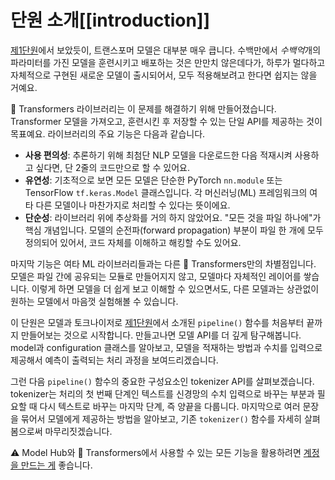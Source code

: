 # 단원 소개[[introduction]]

<CourseFloatingBanner
    chapter={2}
    classNames="absolute z-10 right-0 top-0"
/>

[제1단원](/course/chapter1)에서 보았듯이, 트랜스포머 모델은 대부분 매우 큽니다. 수백만에서 *수백억*개의 파라미터를 가진 모델을 훈련시키고 배포하는 것은 만만치 않은데다가, 하루가 멀다하고 자체적으로 구현된 새로운 모델이 출시되어서, 모두 적용해보려고 한다면 쉽지는 않을 거예요.

🤗 Transformers 라이브러리는 이 문제를 해결하기 위해 만들어졌습니다. Transformer 모델을 가져오고, 훈련시킨 후 저장할 수 있는 단일 API를 제공하는 것이 목표예요. 라이브러리의 주요 기능은 다음과 같습니다.

- **사용 편의성**: 추론하기 위해 최첨단 NLP 모델을 다운로드한 다음 적재시켜 사용하고 싶다면, 단 2줄의 코드만으로 할 수 있어요.
- **유연성**: 기초적으로 보면 모든 모델은 단순한 PyTorch `nn.module` 또는 TensorFlow `tf.keras.Model` 클래스입니다. 각 머신러닝(ML) 프레임워크의 여타 다른 모델이나 마찬가지로 처리할 수 있다는 뜻이에요.
- **단순성**: 라이브러리 위에 추상화를 거의 하지 않았어요. "모든 것을 파일 하나에"가 핵심 개념입니다. 모델의 순전파(forward propagation) 부분이 파일 한 개에 모두 정의되어 있어서, 코드 자체를 이해하고 해킹할 수도 있어요.

마지막 기능은 여타 ML 라이브러리들과는 다른 🤗 Transformers만의 차별점입니다. 모델은 파일 간에 공유되는 모듈로 만들어지지 않고, 모델마다 자체적인 레이어를 쌓습니다. 이렇게 하면 모델을 더 쉽게 보고 이해할 수 있으면서도, 다른 모델과는 상관없이 원하는 모델에서 마음껏 실험해볼 수 있습니다.

이 단원은 모델과 토크나이저로 [제1단원](/course/chapter1)에서 소개된 `pipeline()` 함수를 처음부터 끝까지 만들어보는 것으로 시작합니다. 만들고나면 모델 API를 더 깊게 탐구해봅니다. model과 configuration 클래스를 알아보고, 모델을 적재하는 방법과 수치를 입력으로 제공해서 예측이 출력되는 처리 과정을 보여드리겠습니다.

그런 다음 `pipeline()` 함수의 중요한 구성요소인 tokenizer API를 살펴보겠습니다. tokenizer는 처리의 첫 번째 단계인 텍스트를 신경망의 수치 입력으로 바꾸는 부분과 필요할 때 다시 텍스트로 바꾸는 마지막 단계, 즉 양끝을 다룹니다. 마지막으로 여러 문장을 묶어서 모델에게 제공하는 방법을 알아보고, 기존 `tokenizer()` 함수를 자세히 살펴봄으로써 마무리짓겠습니다.

<Tip>
⚠️ Model Hub와 🤗 Transformers에서 사용할 수 있는 모든 기능을 활용하려면 <a href="https://huggingface.co/join">계정을 만드는 게</a> 좋습니다.
</Tip>
